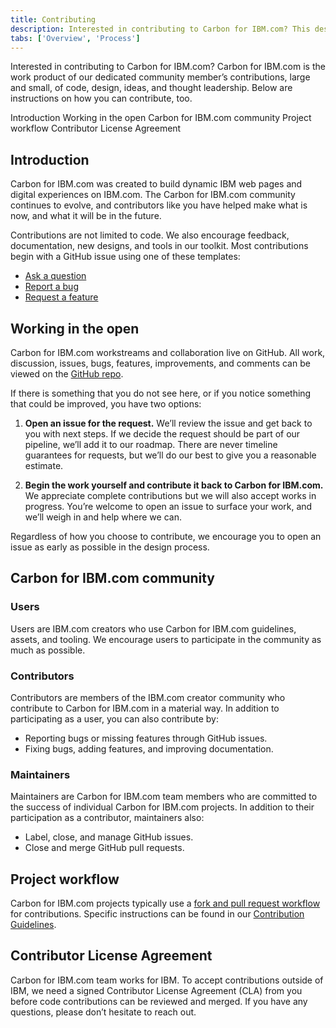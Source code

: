 ```yaml
---
title: Contributing
description: Interested in contributing to Carbon for IBM.com? This design system is the result of community contributions, large and small--of code, design, ideas, and guidance. Here's how you can contribute too.
tabs: ['Overview', 'Process']
---
```


<PageDescription>

Interested in contributing to Carbon for IBM.com? Carbon for IBM.com is the work product of our dedicated community member’s contributions, large and small, of code, design, ideas, and thought leadership. Below are instructions on how you can contribute, too.

</PageDescription>

<AnchorLinks>

<AnchorLink>Introduction</AnchorLink>
<AnchorLink>Working in the open</AnchorLink>
<AnchorLink>Carbon for IBM.com community</AnchorLink>
<AnchorLink>Project workflow</AnchorLink>
<AnchorLink>Contributor License Agreement</AnchorLink>

</AnchorLinks>


## Introduction

Carbon for IBM.com was created to build dynamic IBM web pages and digital experiences on IBM.com. The Carbon for IBM.com community continues to evolve, and contributors like you have helped make what is now, and what it will be in the future. 

Contributions are not limited to code. We also encourage feedback, documentation, new designs, and tools in our toolkit. Most contributions begin with a GitHub issue using one of these templates:

- [Ask a question](https://github.com/carbon-design-system/carbon-for-ibm-dotcom/issues/new?labels=question&template=question.md)
- [Report a bug](https://github.com/carbon-design-system/carbon-for-ibm-dotcom/issues/new?assignees=emerson-pereira%2C+jacobottesen-dgc&labels=bug&template=bug_report.md)
- [Request a feature](https://github.com/carbon-design-system/carbon-for-ibm-dotcom/issues/new?assignees=emerson-pereira%2C+jacobottesen-dgc&labels=Feature+request&template=feature_request.md&title=)

## Working in the open

Carbon for IBM.com workstreams and collaboration live on GitHub. All work, discussion, issues, bugs, features, improvements, and comments can be viewed on the [GitHub repo](https://github.com/carbon-design-system/carbon-for-ibm-dotcom).

If there is something that you do not see here, or if you notice something that could be improved, you have two options:

1. **Open an issue for the request.** We’ll review the issue and get back to you with next steps. If we decide the request should be part of our pipeline, we’ll add it to our roadmap. There are never timeline guarantees for requests, but we’ll do our best to give you a reasonable estimate.

2. **Begin the work yourself and contribute it back to Carbon for IBM.com.** We appreciate complete contributions but we will also accept works in progress. You’re welcome to open an issue to surface your work, and we’ll weigh in and help where we can.

Regardless of how you choose to contribute, we encourage you to open an issue as early as possible in the design process.


## Carbon for IBM.com community

### Users

Users are IBM.com creators who use Carbon for IBM.com guidelines, assets, and tooling. We encourage users to participate in the community as much as possible.

### Contributors

Contributors are members of the IBM.com creator community who contribute to Carbon for IBM.com in a material way. In addition to participating as a user, you can also contribute by:

- Reporting bugs or missing features through GitHub issues.
- Fixing bugs, adding features, and improving documentation.

### Maintainers

Maintainers are Carbon for IBM.com team members who are committed to the success of individual Carbon for IBM.com projects. In addition to their participation as a contributor, maintainers also:

- Label, close, and manage GitHub issues.
- Close and merge GitHub pull requests.

## Project workflow

Carbon for IBM.com projects typically use a [fork and pull request workflow](https://guides.github.com/activities/forking/) for contributions. Specific instructions can be found in our [Contribution Guidelines](https://github.com/carbon-design-system/carbon-for-ibm-dotcom/blob/master/.github/CONTRIBUTING.md).

## Contributor License Agreement

Carbon for IBM.com team works for IBM. To accept contributions outside of IBM, we need a signed Contributor License Agreement (CLA) from you before code contributions can be reviewed and merged. If you have any questions, please don’t hesitate to reach out.
